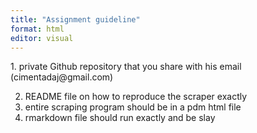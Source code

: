 ```yaml
---
title: "Assignment guideline"
format: html
editor: visual
---
```


1\. private Github repository that you share with his email (cimentadaj\@gmail.com)

2.  README file on how to reproduce the scraper exactly
3.  entire scraping program should be in a pdm html file
4.  rmarkdown file should run exactly and be slay
